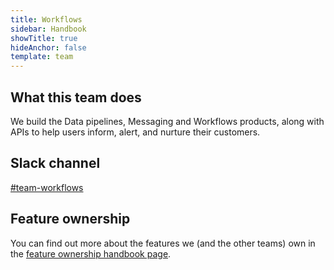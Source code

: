 ```yaml
---
title: Workflows
sidebar: Handbook
showTitle: true
hideAnchor: false
template: team
---
```


## What this team does

We build the Data pipelines, Messaging and Workflows products, along with APIs to help users inform, alert, and nurture their customers.  

## Slack channel

[#team-workflows](https://posthog.slack.com/messages/team-workflows)

## Feature ownership

You can find out more about the features we (and the other teams) own in the [feature ownership handbook page](/handbook/engineering/feature-ownership).
